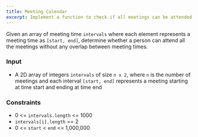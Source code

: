 ```yaml
---
title: Meeting Calendar
excerpt: Implement a function to check if all meetings can be attended
---
```



Given an array of meeting time `intervals` where each element represents a meeting time as `[start, end]`, determine whether a person can attend all the meetings without any overlap between meeting times.

### Input

- A 2D array of integers `intervals` of size `n x 2`, where `n` is the number of meetings and each interval `[start, end]` represents a meeting starting at time start and ending at time end

<MDXTestExamples testCases={runTestCases} />

### Constraints

- 0 &lt;= `intervals.length` &lt;= 1000
- `intervals[i].length` == 2
- 0 &lt;= `start` &lt; `end` &lt;= 1,000,000
